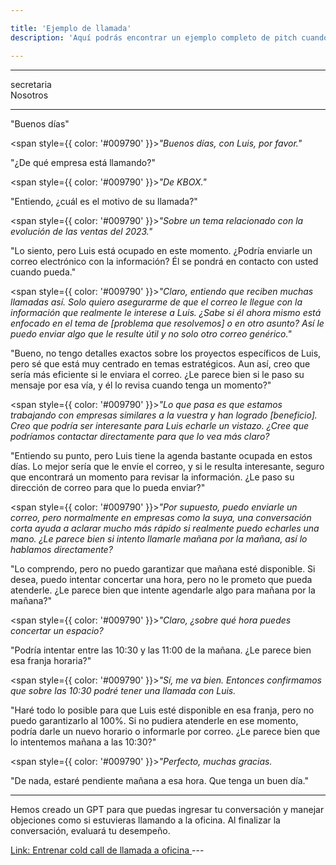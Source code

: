 ```yaml
---

title: 'Ejemplo de llamada'
description: 'Aquí podrás encontrar un ejemplo completo de pitch cuando llamas a la oficina y tienes que intentar llegar al contacto.'

---
```


---

<div style={{display: 'flex', alignItems: 'center', gap: '40px'}}>

<div style={{display: 'flex', alignItems: 'center', gap: '10px'}}>
<div style={{ background: '#404243', width: '16px', height: '16px', borderRadius: '10px' }}/>
secretaria
</div>

<div style={{ color: '#009790', display: 'flex', alignItems: 'center', gap: '10px'}}>
<div style={{ background: '#009790', width: '16px', height: '16px', borderRadius: '10px' }}/>
Nosotros
</div>
</div>

---

"Buenos días"

<span style={{ color: '#009790' }}>_"Buenos días, con Luis, por favor."_</span>

"¿De qué empresa está llamando?"

<span style={{ color: '#009790' }}>_"De KBOX."_ </span>

"Entiendo, ¿cuál es el motivo de su llamada?"

<span style={{ color: '#009790' }}>_"Sobre un tema relacionado con la evolución de las ventas del 2023."_</span>

"Lo siento, pero Luis está ocupado en este momento. ¿Podría enviarle un correo electrónico con la información? Él se pondrá en contacto con usted cuando pueda."

<span style={{ color: '#009790' }}>_"Claro, entiendo que reciben muchas llamadas así. Solo quiero asegurarme de que el correo le llegue con la información que realmente le interese a Luis. ¿Sabe si él ahora mismo está enfocado en el tema de [problema que resolvemos] o en otro asunto? Así le puedo enviar algo que le resulte útil y no solo otro correo genérico."_</span>

"Bueno, no tengo detalles exactos sobre los proyectos específicos de Luis, pero sé que está muy centrado en temas estratégicos. Aun así, creo que sería más eficiente si le enviara el correo. ¿Le parece bien si le paso su mensaje por esa vía, y él lo revisa cuando tenga un momento?"

<span style={{ color: '#009790' }}>_"Lo que pasa es que estamos trabajando con empresas similares a la vuestra y han logrado [beneficio]. Creo que podría ser interesante para Luis echarle un vistazo. ¿Cree que podríamos contactar directamente para que lo vea más claro?_</span>

"Entiendo su punto, pero Luis tiene la agenda bastante ocupada en estos días. Lo mejor sería que le envíe el correo, y si le resulta interesante, seguro que encontrará un momento para revisar la información. ¿Le paso su dirección de correo para que lo pueda enviar?"

<span style={{ color: '#009790' }}>_"Por supuesto, puedo enviarle un correo, pero normalmente en empresas como la suya, una conversación corta ayuda a aclarar mucho más rápido si realmente puedo echarles una mano. ¿Le parece bien si intento llamarle mañana por la mañana, así lo hablamos directamente?_</span>

"Lo comprendo, pero no puedo garantizar que mañana esté disponible. Si desea, puedo intentar concertar una hora, pero no le prometo que pueda atenderle. ¿Le parece bien que intente agendarle algo para mañana por la mañana?"

<span style={{ color: '#009790' }}>_"Claro, ¿sobre qué hora puedes concertar un espacio?_</span>

"Podría intentar entre las 10:30 y las 11:00 de la mañana. ¿Le parece bien esa franja horaria?"

<span style={{ color: '#009790' }}>_"Sí, me va bien. Entonces confirmamos que sobre las 10:30 podré tener una llamada con Luis._</span>

"Haré todo lo posible para que Luis esté disponible en esa franja, pero no puedo garantizarlo al 100%. Si no pudiera atenderle en ese momento, podría darle un nuevo horario o informarle por correo. ¿Le parece bien que lo intentemos mañana a las 10:30?"

<span style={{ color: '#009790' }}>_"Perfecto, muchas gracias._</span>

"De nada, estaré pendiente mañana a esa hora. Que tenga un buen día."

---

Hemos creado un GPT para que puedas ingresar tu conversación y manejar objeciones como si estuvieras llamando a la oficina. Al finalizar la conversación, evaluará tu desempeño.

<a href="https://chatgpt.com/g/g-afhVa3NlU-entrenamiento-llamada-a-oficina-cold-call" target="_blank" rel="noopener noreferrer">
Link: Entrenar cold call de llamada a oficina
</a>
---
